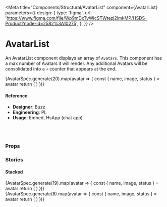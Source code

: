 
<Meta
  title="Components/Structural/AvatarList"
  component={AvatarList}
  parameters={{
    design: {
      type: 'figma',
      url:
        'https://www.figma.com/file/Wp9mDxTvWicSTWtezj2ImkMP/HSDS-Product?node-id=2582%3A10275',
    },
  }}
/>

# AvatarList

An AvatarList component displays an array of `Avatars`. This component has a max number of Avatars it will render. Any additional Avatars will be consolidated into a `+` counter that appears at the end.

<Canvas>
  <Story name="Default">
    <div style={{ background: '#eee', padding: 10 }}>
      <AvatarList
        max={number('max', 14)}
        grid={boolean('grid', false)}
        center={boolean('centered', false)}
        stack={boolean('stack', false)}
        size={select('size', ['xs', 'sm', 'md', 'lg'])}
      >
        {AvatarSpec.generate(20).map(avatar => {
          const { name, image, status } = avatar
          return (
            <Avatar
              image={image}
              key={name}
              name={name}
              status={status}
              withShadow={boolean('withShadow', false)}
            />
          )
        })}
      </AvatarList>
    </div>
  </Story>
</Canvas>

#### Reference

- **Designer**: Buzz
- **Engineering**: PL
- **Usage**: Embed, HsApp (chat app)

<br />
<br />

### Props

<ArgsTable of={AvatarList} />

### Stories

#### Stacked

<Canvas>
  <Story name="Horizontal Stack">
    <div style={{ background: '#eee', padding: 10 }}>
      <AvatarList max={number('max', 14)} center stack="horizontal" size="md">
        {AvatarSpec.generate(19).map(avatar => {
          const { name, image, status } = avatar
          return (
            <Avatar
              image={image}
              key={name}
              name={name}
              status={status}
              withShadow={boolean('withShadow', true)}
            />
          )
        })}
      </AvatarList>
    </div>
  </Story>
</Canvas>

<Canvas>
  <Story name="Vertical Stack">
    <div
      style={{
        background: '#f9fafa',
        padding: 10,
        margin: 'auto',
        width: '100px',
      }}
    >
      <AvatarList
        max={number('max', 6)}
        center
        stack="vertical"
        size="smmd"
        extraTooltipProps={{
          title: ['John', 'Paul', 'Ringo'].join('\n'),
          placement: 'bottom',
        }}
      >
        {AvatarSpec.generate(8).map(avatar => {
          const { name, image, status } = avatar
          return (
            <Avatar
              borderColor="#f9fafa"
              image={image}
              key={name}
              name={name}
            />
          )
        })}
      </AvatarList>
    </div>
  </Story>
</Canvas>

